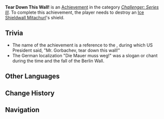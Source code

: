 {{Achievement Infobox
|title        = 
|id           = 82067
|order id     = 2067
|category     = Challenger: Series III
|description  = Destroy an [[Ice Shieldwall Mitachurl]]'s shield.
|requirements = 
|primogems    = 5
|tracking     = 
|topic        = Ice Shieldwall Mitachurl
}}
'''Tear Down This Wall!''' is an [[Achievement]] in the category ''[[Challenger: Series III]]''. To complete this achievement, the player needs to destroy an [[Ice Shieldwall Mitachurl]]'s shield.

==Trivia==
* The name of the achievement is a reference to the {{w|Tear down this wall!|Berlin Wall Speech}}, during which US President {{w|Ronald Reagan}} said, "Mr. Gorbachev, tear down this wall!"
* The German localization "Die Mauer muss weg!" was a slogan or chant during the time and the fall of the Berlin Wall.
<!--
==Video Guides==
{{EVT
|video1   = 
|caption1 = 
}}
-->
==Other Languages==
{{Other Languages
|en      = Tear Down This Wall!
|zhs     = 推倒这面墙！
|zhs_rm  = Tuīdǎo Zhè Miàn Qiáng!
|zht     = 推倒這面牆！
|zht_rm  = Tuīdǎo Zhè Miàn Qiáng!
|zh_tl   = Push Down This Wall!
|ja      = この壁を倒せ！
|ja_rm   = Kono Kabe wo Taose!
|ja_tl   = 
|ko      = 벽을 허물어버리자!
|ko_rm   = 
|ko_tl   = 
|es      = ¡Abajo las defensas!
|es_tl   = 
|fr      = Détruisez-moi ce mur !
|fr_tl   = Tear Down This Wall!
|ru      = Снесите эту стену!
|ru_tl   = 
|th      = ทำลายกำแพงนี้ให้สิ้นซาก!
|th_rm   = 
|th_tl   = 
|vi      = Đẩy đổ bức tường này!
|vi_tl   = 
|de      = Die Mauer muss weg!
|de_tl   = The Wall Must Go!
|id      = Robohkan Tembok Ini!
|id_tl   = Destroy This Wall!
|pt      = Derrube Este Muro!
|pt_tl   = 
}}

==Change History==
{{Change History|1.2}}
<!--
==References==
{{Reflist}}
-->
==Navigation==
{{Achievement Navbox|Challenger: Series III}}